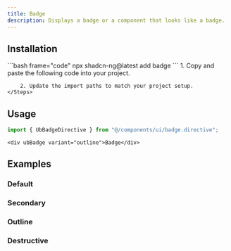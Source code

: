 ```yaml
---
title: Badge
description: Displays a badge or a component that looks like a badge.
---
```



<ComponentPreview name="badge-demo" />

## Installation

<Tabs>
  <TabItem label="CLI">
    ```bash frame="code"
    npx shadcn-ng@latest add badge
    ```
  </TabItem>

  <TabItem label="Manual">
    <Steps>
        1. Copy and paste the following code into your project.
            <ComponentSource name="badge" />

        2. Update the import paths to match your project setup.
    </Steps>

  </TabItem>
</Tabs>

## Usage

```ts
import { UbBadgeDirective } from "@/components/ui/badge.directive";
```

```angular-html
<div ubBadge variant="outline">Badge</div>
```

## Examples

### Default

<ComponentPreview name="badge-demo" />

### Secondary

<ComponentPreview name="badge-secondary" />

### Outline

<ComponentPreview name="badge-outline" />

### Destructive

<ComponentPreview name="badge-destructive" />

